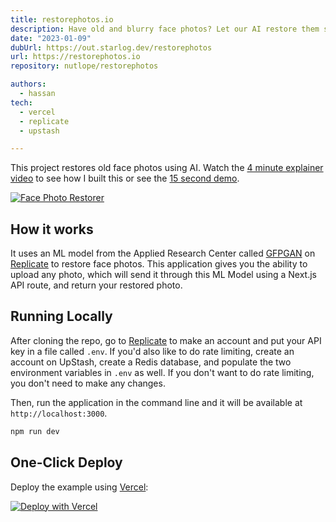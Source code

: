 ```yaml
---
title: restorephotos.io
description: Have old and blurry face photos? Let our AI restore them so those memories can live on. 100% free – restore your photos today.
date: "2023-01-09"
dubUrl: https://out.starlog.dev/restorephotos
url: https://restorephotos.io
repository: nutlope/restorephotos

authors:
  - hassan
tech:
  - vercel
  - replicate
  - upstash

---
```



This project restores old face photos using AI. Watch the [4 minute explainer video](https://twitter.com/nutlope/status/1614794731396931585) to see how I built this or see the [15 second demo](https://twitter.com/nutlope/status/1612488923716136962).

[![Face Photo Restorer](https://raw.githubusercontent.com/Nutlope/restorephotos/main/public/screenshot.png)](https://restorephotos.io/)

## How it works

It uses an ML model from the Applied Research Center called [GFPGAN](https://github.com/TencentARC/GFPGAN) on [Replicate](https://replicate.com/) to restore face photos. This application gives you the ability to upload any photo, which will send it through this ML Model using a Next.js API route, and return your restored photo.

## Running Locally

After cloning the repo, go to [Replicate](https://replicate.com/) to make an account and put your API key in a file called `.env`. If you'd also like to do rate limiting, create an account on UpStash, create a Redis database, and populate the two environment variables in `.env` as well. If you don't want to do rate limiting, you don't need to make any changes.

Then, run the application in the command line and it will be available at `http://localhost:3000`.

```bash
npm run dev
```

## One-Click Deploy

Deploy the example using [Vercel](https://vercel.com?utm_source=github&utm_medium=readme&utm_campaign=vercel-examples):

[![Deploy with Vercel](https://vercel.com/button)](https://vercel.com/new/clone?repository-url=https://github.com/Nutlope/restorePhotos&env=REPLICATE_API_KEY&project-name=face-photo-restorer&repo-name=restore-photos)